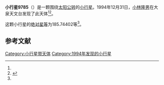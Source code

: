 {{Infobox planet
| bgcolour = #FFFFC0
| name = 9785 Senjikan
| symbol = 
| image = 
| caption = 
| discovery = yes
| discovery_ref = 
| discoverer = [[小林隆男|小林隆男]]
| discovery_site = [[大泉天文台|大泉天文台]] 
| discovered = 1994年12月31日
| designations = yes
| mp_name = 
| named_after = 
| alt_names = 1994 YX1/ 1987 KX2 / 1991 FJ4
| mp_category = [[主带小行星|主带小行星]]
| orbit_ref = <ref name="a">[http://ssd.jpl.nasa.gov/sbdb.cgi?sstr=9785 9785 Senjikan] {{Wayback|url=http://ssd.jpl.nasa.gov/sbdb.cgi?sstr=9785 |date=20140925140851 }}，小行星數據庫瀏覽器（JPL Small-Body Database Browser）－[[美国国家航空航天局|美国国家航空航天局]]喷气推进实验室</ref>
| epoch = 2456400.5 (2013年4月18日更新)
| aphelion = {{convert|2.8938761|AU|km|3|abbr=on|lk=out}}
| perihelion = {{convert|2.6095953|AU|km|3|abbr=on}}
| semimajor = {{convert|2.7517357|AU|km|3|abbr=on}}
| eccentricity = 0.0516548
| period = 1667.279932 [[日|日]]<br />4.56[[儒略年|儒略年]]
| avg_speed = 
| inclination = 3.11329
| asc_node = 12.37129
| mean_anomaly = 
| arg_peri = 185.74402
| satellites = 
| physical_characteristics = yes
| dimensions = 
| mass = 
| density = 
| surface_grav = 
| escape_velocity = 
| sidereal_day = 
| axial_tilt = 
| pole_ecliptic_lat = 
| pole_ecliptic_lon = 
| albedo = 
| temperatures= 
| temp_name1 = 
| mean_temp_1 = 
| max_temp_1 = 
| temp_name2 = 
| max_temp_2 = 
| spectral_type = 
| abs_magnitude = 185.74402
}}

'''小行星9785'''（{{lang-en|9785 Senjikan}}）是一颗围绕[[太阳|太阳]][[公转|公转]]的[[小行星|小行星]]。1994年12月31日，[[小林隆男|小林隆男]]在大泉天文台发现了此天体<ref name="a" /><ref>{{cite news|title=小行星列表|url=http://cfa-www.harvard.edu/iau/lists/NumberedMPs.txt|accessdate=2013-07-08|newspaper=哈佛大学|archive-date=2008-05-17|archive-url=https://web.archive.org/web/20080517010638/http://cfa-www.harvard.edu/iau/lists/NumberedMPs.txt|dead-url=no}}</ref>。

这颗小行星的[[绝对星等|绝对星等]]为185.74402等<ref name="a" />。

==参考文献==
{{reflist}}
{{Minor Planet Number|[[小行星9784|小行星9784]]|[[小行星9786|小行星9786]]}}

{{小天体}}

[[Category:小行星带天体|Category:小行星带天体]]
[[Category:1994年发现的小行星|Category:1994年发现的小行星]]

{{asteroid-stub}}
